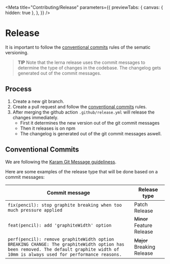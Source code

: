 
<Meta
  title="Contributing/Release"
  parameters={{
    previewTabs: {
      canvas: { hidden: true },
    },
  }}
/>

# Release

It is important to follow the [conventional commits](?path=/docs/contributing-release--page#conventional-commits) rules of the sematic versioning.

> **TIP**
> Note that the lerna release uses the commit messages to determine the type of changes in the codebase.
> The changelog gets generated out of the commit messages.

## Process

1. Create a new git branch.
2. Create a pull request and follow the [conventional commits](?path=/docs/contributing-release--page#conventional-commits) rules.
3. After merging the github action `.github/release.yml` will release the changes immediately.
   - First it determines the new version out of the git commit messages
   - Then it releases is on npm
   - The changelog is generated out of the git commit messages aswell.

## Conventional Commits

We are following the [Karam Git Message guideliness](http://karma-runner.github.io/5.2/dev/git-commit-msg.html).

Here are some examples of the release type that will be done based on a commit messages:

| Commit message                                                                                                                                                                     | Release type               |
| ---------------------------------------------------------------------------------------------------------------------------------------------------------------------------------- | -------------------------- |
| `fix(pencil): stop graphite breaking when too much pressure applied`                                                                                                               | Patch Release              |
| `feat(pencil): add 'graphiteWidth' option`                                                                                                                                         | ~~Minor~~ Feature Release  |
| `perf(pencil): remove graphiteWidth option BREAKING CHANGE: The graphiteWidth option has been removed. The default graphite width of 10mm is always used for performance reasons.` | ~~Major~~ Breaking Release |
